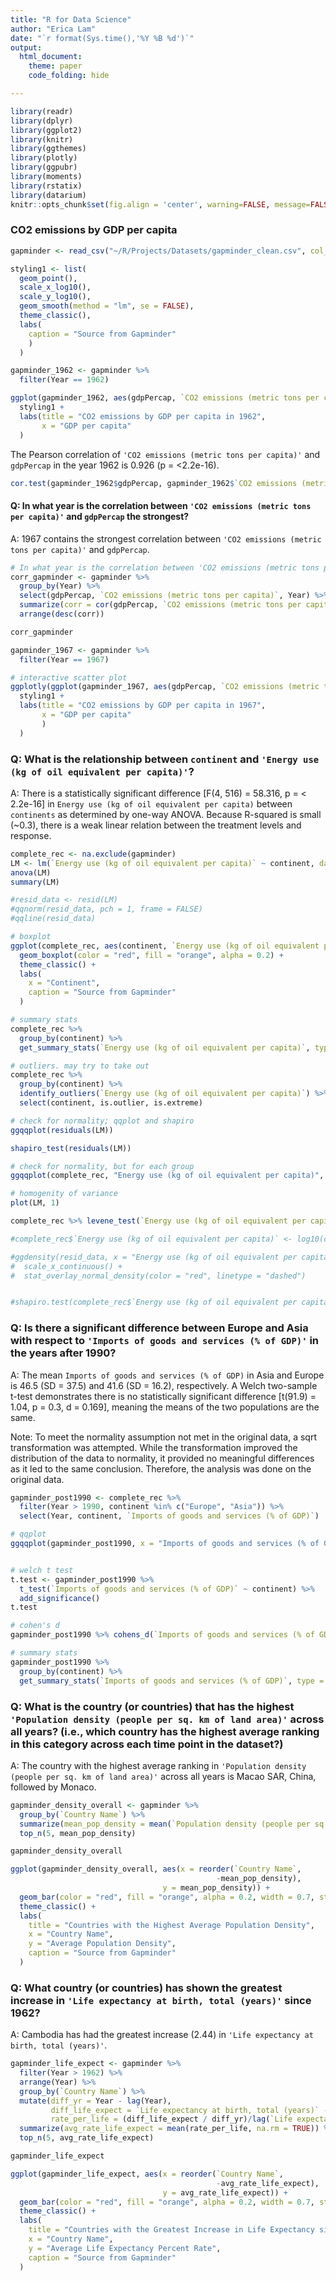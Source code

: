 ---
title: "R for Data Science"
author: "Erica Lam"
date: "`r format(Sys.time(),'%Y %B %d')`"
output: 
  html_document:
    theme: paper
    code_folding: hide

---

```{r setup, include = FALSE}
library(readr)
library(dplyr)
library(ggplot2)
library(knitr)
library(ggthemes)
library(plotly)
library(ggpubr)
library(moments)
library(rstatix)
library(datarium)
knitr::opts_chunk$set(fig.align = 'center', warning=FALSE, message=FALSE)
```

### CO2 emissions by GDP per capita 
```{r scatterplot}
gapminder <- read_csv("~/R/Projects/Datasets/gapminder_clean.csv", col_names = TRUE)

styling1 <- list(
  geom_point(),
  scale_x_log10(),
  scale_y_log10(),
  geom_smooth(method = "lm", se = FALSE),
  theme_classic(), 
  labs(
    caption = "Source from Gapminder"
    )
  )

gapminder_1962 <- gapminder %>%
  filter(Year == 1962) 

ggplot(gapminder_1962, aes(gdpPercap, `CO2 emissions (metric tons per capita)`)) + 
  styling1 +
  labs(title = "CO2 emissions by GDP per capita in 1962",
       x = "GDP per capita"
  )
```

The Pearson correlation of `'CO2 emissions (metric tons per capita)'` and `gdpPercap` in the year 1962 is 0.926 (p = <2.2e-16).
```{r pearson}
cor.test(gapminder_1962$gdpPercap, gapminder_1962$`CO2 emissions (metric tons per capita)`, method = "pearson")
```

#### Q: In what year is the correlation between `'CO2 emissions (metric tons per capita)'` and `gdpPercap` the strongest?

A: 1967 contains the strongest correlation between `'CO2 emissions (metric tons per capita)'` and `gdpPercap`.

```{r}
# In what year is the correlation between 'CO2 emissions (metric tons per capita)' and gdpPercap the strongest?
corr_gapminder <- gapminder %>%
  group_by(Year) %>%
  select(gdpPercap, `CO2 emissions (metric tons per capita)`, Year) %>%
  summarize(corr = cor(gdpPercap, `CO2 emissions (metric tons per capita)`, use = "complete.obs")) %>%
  arrange(desc(corr))

corr_gapminder

gapminder_1967 <- gapminder %>%
  filter(Year == 1967)

# interactive scatter plot
ggplotly(ggplot(gapminder_1967, aes(gdpPercap, `CO2 emissions (metric tons per capita)`, size = pop, color = continent)) + 
  styling1 +
  labs(title = "CO2 emissions by GDP per capita in 1967",
       x = "GDP per capita"
       )
  )
```


### Q: What is the relationship between `continent` and `'Energy use (kg of oil equivalent per capita)'`?

A: There is a statistically significant difference [F(4, 516) = 58.316, p = < 2.2e-16] in `Energy use (kg of oil equivalent per capita)` between `continents` as determined by one-way ANOVA. Because R-squared is small (~0.3), there is a weak linear relation between the treatment levels and response.

```{r q1}
complete_rec <- na.exclude(gapminder)
LM <- lm(`Energy use (kg of oil equivalent per capita)` ~ continent, data = complete_rec)
anova(LM)
summary(LM)

#resid_data <- resid(LM)
#qqnorm(resid_data, pch = 1, frame = FALSE)
#qqline(resid_data)

# boxplot
ggplot(complete_rec, aes(continent, `Energy use (kg of oil equivalent per capita)`)) +
  geom_boxplot(color = "red", fill = "orange", alpha = 0.2) +
  theme_classic() +
  labs(
    x = "Continent",
    caption = "Source from Gapminder"
  )

# summary stats
complete_rec %>%
  group_by(continent) %>%
  get_summary_stats(`Energy use (kg of oil equivalent per capita)`, type = "mean_sd")

# outliers. may try to take out
complete_rec %>%
  group_by(continent) %>%
  identify_outliers(`Energy use (kg of oil equivalent per capita)`) %>%
  select(continent, is.outlier, is.extreme)

# check for normality; qqplot and shapiro
ggqqplot(residuals(LM))

shapiro_test(residuals(LM))

# check for normality, but for each group
ggqqplot(complete_rec, "Energy use (kg of oil equivalent per capita)", facet.by = "continent")

# homogenity of variance
plot(LM, 1)

complete_rec %>% levene_test(`Energy use (kg of oil equivalent per capita)` ~ continent)

#complete_rec$`Energy use (kg of oil equivalent per capita)` <- log10(complete_rec$`Energy use (kg of oil equivalent per capita)`)

#ggdensity(resid_data, x = "Energy use (kg of oil equivalent per capita)", color = "red", fill = "orange", alpha = 0.2) +
#  scale_x_continuous() +
#  stat_overlay_normal_density(color = "red", linetype = "dashed")


#shapiro.test(complete_rec$`Energy use (kg of oil equivalent per capita)`)

```


### Q: Is there a significant difference between Europe and Asia with respect to `'Imports of goods and services (% of GDP)'` in the years after 1990?

A: The mean ``Imports of goods and services (% of GDP)`` in Asia and Europe is 46.5 (SD = 37.5) and 41.6 (SD = 16.2), respectively. A Welch two-sample t-test demonstrates there is no statistically significant difference [t(91.9) = 1.04, p = 0.3, d = 0.169], meaning the means of the two populations are the same.

Note: To meet the normality assumption not met in the original data, a sqrt transformation was attempted. While the transformation improved the distribution of the data to normality, it provided no meaningful differences as it led to the same conclusion. Therefore, the analysis was done on the original data.

<div style="margin-bottom:18px;">
```{r q2}
gapminder_post1990 <- complete_rec %>%
  filter(Year > 1990, continent %in% c("Europe", "Asia")) %>%
  select(Year, continent, `Imports of goods and services (% of GDP)`)

# qqplot
ggqqplot(gapminder_post1990, x = "Imports of goods and services (% of GDP)", facet.by = "continent")


# welch t test
t.test <- gapminder_post1990 %>% 
  t_test(`Imports of goods and services (% of GDP)` ~ continent) %>%
  add_significance()
t.test

# cohen's d
gapminder_post1990 %>% cohens_d(`Imports of goods and services (% of GDP)` ~ continent, var.equal = FALSE)

# summary stats
gapminder_post1990 %>%
  group_by(continent) %>%
  get_summary_stats(`Imports of goods and services (% of GDP)`, type = "mean_sd")

```

</div>


### Q: What is the country (or countries) that has the highest `'Population density (people per sq. km of land area)'` across all years? (i.e., which country has the highest average ranking in this category across each time point in the dataset?)

A: The country with the highest average ranking in `'Population density (people per sq. km of land area)'` across all years is Macao SAR, China, followed by Monaco.

```{r q3}
gapminder_density_overall <- gapminder %>%
  group_by(`Country Name`) %>%
  summarize(mean_pop_density = mean(`Population density (people per sq. km of land area)`)) %>%
  top_n(5, mean_pop_density) 

gapminder_density_overall

ggplot(gapminder_density_overall, aes(x = reorder(`Country Name`,
                                              -mean_pop_density), 
                                  y = mean_pop_density)) +
  geom_bar(color = "red", fill = "orange", alpha = 0.2, width = 0.7, stat = "identity") +
  theme_classic() +
  labs(
    title = "Countries with the Highest Average Population Density",
    x = "Country Name",
    y = "Average Population Density",
    caption = "Source from Gapminder"
  )
```


### Q: What country (or countries) has shown the greatest increase in `'Life expectancy at birth, total (years)'` since 1962?

A: Cambodia has had the greatest increase (2.44) in `'Life expectancy at birth, total (years)'`.

```{r q4}
gapminder_life_expect <- gapminder %>%
  filter(Year > 1962) %>%
  arrange(Year) %>%
  group_by(`Country Name`) %>%
  mutate(diff_yr = Year - lag(Year),
         diff_life_expect = `Life expectancy at birth, total (years)` - lag(`Life expectancy at birth, total (years)`),
         rate_per_life = (diff_life_expect / diff_yr)/lag(`Life expectancy at birth, total (years)`) * 100) %>%
  summarize(avg_rate_life_expect = mean(rate_per_life, na.rm = TRUE)) %>%
  top_n(5, avg_rate_life_expect)  

gapminder_life_expect

ggplot(gapminder_life_expect, aes(x = reorder(`Country Name`,
                                              -avg_rate_life_expect), 
                                  y = avg_rate_life_expect)) +
  geom_bar(color = "red", fill = "orange", alpha = 0.2, width = 0.7, stat = "identity") +
  theme_classic() +
  labs(
    title = "Countries with the Greatest Increase in Life Expectancy since 1962",
    x = "Country Name",
    y = "Average Life Expectancy Percent Rate",
    caption = "Source from Gapminder"
  )
```
</div>